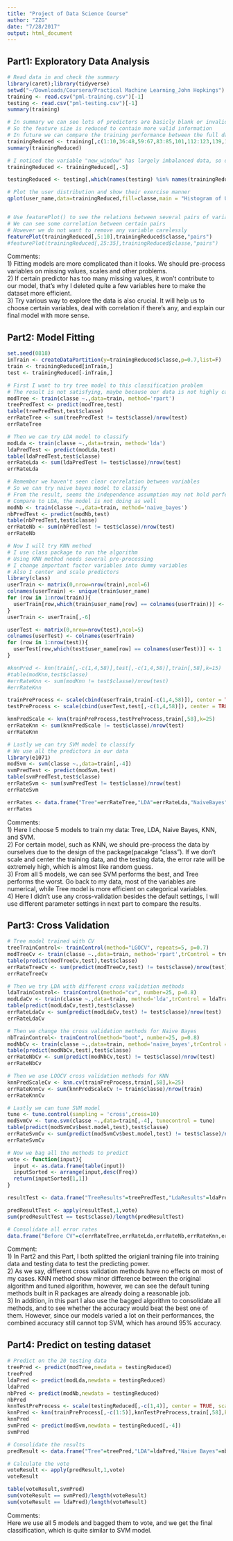 ```yaml
---
title: "Project of Data Science Course"
author: "ZZG"
date: "7/28/2017"
output: html_document
---
```


## Part1: Exploratory Data Analysis
```r
# Read data in and check the summary
library(caret);library(tidyverse)
setwd("~/Downloads/Coursera/Practical Machine Learning_John Hopkings")
training <- read.csv("pml-training.csv")[-1]
testing <- read.csv("pml-testing.csv")[-1]
summary(training)

# In summary we can see lots of predictors are basicly blank or invalid
# So the feature size is reduced to contain more valid information
# In future we can compare the training performance between the full data and reduced data
trainingReduced <- training[,c(1:10,36:48,59:67,83:85,101,112:123,139,150:159)]
summary(trainingReduced)

# I noticed the variable "new_window" has largely imbalanced data, so delete
trainingReduced <- trainingReduced[,-5]

testingReduced <- testing[,which(names(testing) %in% names(trainingReduced))]

# Plot the user distribution and show their exercise manner
qplot(user_name,data=trainingReduced,fill=classe,main = "Histogram of Users by Classes")


# Use featurePlot() to see the relations between several pairs of variables
# We can see some correlation between certain pairs
# However we do not want to remove any variable carelessly
featurePlot(trainingReduced[,5:10],trainingReduced$classe,"pairs")
#featurePlot(trainingReduced[,25:35],trainingReduced$classe,"pairs")
```
  
Comments:  
1) Fitting models are more complicated than it looks. We should pre-process variables on missing values, scales and other problems.  
2) If certain predictor has too many missing values, it won't contribute to our model, that's why I deleted quite a few variables here to make the dataset more efficient.  
3) Try various way to explore the data is also crucial. It will help us to choose certain variables, deal with correlation if there's any, and explain our final model with more sense.  



## Part2: Model Fitting
```r
set.seed(0818)
inTrain <- createDataPartition(y=trainingReduced$classe,p=0.7,list=F)
train <- trainingReduced[inTrain,]
test <- trainingReduced[-inTrain,]

# First I want to try tree model to this classification problem
# The result is not satisfying, maybe because our data is not highly categorical
modTree <- train(classe ~.,data=train, method='rpart')
treePredTest <- predict(modTree,test)
table(treePredTest,test$classe)
errRateTree <- sum(treePredTest != test$classe)/nrow(test)
errRateTree

# Then we can try LDA model to classify
modLda <- train(classe ~.,data=train, method='lda')
ldaPredTest <- predict(modLda,test)
table(ldaPredTest,test$classe)
errRateLda <- sum(ldaPredTest != test$classe)/nrow(test)
errRateLda

# Remember we haven't seen clear correlation between variables
# So we can try naive bayes model to classify
# From the result, seems the independence assumption may not hold perfectly
# Compare to LDA, the model is not doing as well
modNb <- train(classe ~.,data=train, method='naive_bayes')
nbPredTest <- predict(modNb,test)
table(nbPredTest,test$classe)
errRateNb <- sum(nbPredTest != test$classe)/nrow(test)
errRateNb

# Now I will try KNN method
# I use class package to run the algorithm
# Using KNN method needs several pre-processing
# I change important factor variables into dummy variables
# Also I center and scale predictors
library(class)
userTrain <- matrix(0,nrow=nrow(train),ncol=6)
colnames(userTrain) <- unique(train$user_name)
for (row in 1:nrow(train)){
  userTrain[row,which(train$user_name[row] == colnames(userTrain))] <- 1
}
userTrain <- userTrain[,-6]

userTest <- matrix(0,nrow=nrow(test),ncol=5)
colnames(userTest) <- colnames(userTrain)
for (row in 1:nrow(test)){
  userTest[row,which(test$user_name[row] == colnames(userTest))] <- 1
}

#knnPred <- knn(train[,-c(1,4,58)],test[,-c(1,4,58)],train[,58],k=15)
#table(modKnn,test$classe)
#errRateKnn <- sum(modKnn != test$classe)/nrow(test)
#errRateKnn

trainPreProcess <- scale(cbind(userTrain,train[-c(1,4,58)]), center = TRUE, scale = TRUE)
testPreProcess <- scale(cbind(userTest,test[,-c(1,4,58)]), center = TRUE, scale = TRUE)

knnPredScale <- knn(trainPreProcess,testPreProcess,train[,58],k=25)
errRateKnn <- sum(knnPredScale != test$classe)/nrow(test)
errRateKnn

# Lastly we can try SVM model to classify
# We use all the predictors in our data
library(e1071)
modSvm <- svm(classe ~.,data=train[,-4])
svmPredTest <- predict(modSvm,test)
table(svmPredTest,test$classe)
errRateSvm <- sum(svmPredTest != test$classe)/nrow(test)
errRateSvm

errRates <- data.frame("Tree"=errRateTree,"LDA"=errRateLda,"NaiveBayes"=errRateNb,"KNN"=errRateKnn,"SVM"=errRateSvm)
errRates
```
  
Comments:  
1) Here I choose 5 models to train my data: Tree, LDA, Naive Bayes, KNN, and SVM.  
2) For certain model, such as KNN, we should pre-process the data by ourselves due to the design of the package(pacakge "class"). If we don't scale and center the training data, and the testing data, the error rate will be extremely high, which is almost like random guess.  
3) From all 5 models, we can see SVM performs the best, and Tree performs the worst. Go back to my data, most of the variables are numerical, while Tree model is more efficient on categorical variables.  
4) Here I didn't use any cross-validation besides the default settings, I will use different parameter settings in next part to compare the results.  


## Part3: Cross Validation
```r
# Tree model trained with CV
treeTrainControl<- trainControl(method="LGOCV", repeats=5, p=0.7)
modTreeCv <- train(classe ~.,data=train, method='rpart',trControl = treeTrainControl)
table(predict(modTreeCv,test),test$classe)
errRateTreeCv <- sum(predict(modTreeCv,test) != test$classe)/nrow(test)
errRateTreeCv

# Then we try LDA with different cross validation methods
ldaTrainControl<- trainControl(method="cv", number=25, p=0.8)
modLdaCv <- train(classe ~.,data=train, method='lda',trControl = ldaTrainControl)
table(predict(modLdaCv,test),test$classe)
errRateLdaCv <- sum(predict(modLdaCv,test) != test$classe)/nrow(test)
errRateLdaCv

# Then we change the cross validation methods for Naive Bayes
nbTrainControl<- trainControl(method="boot", number=25, p=0.8)
modNbCv <- train(classe ~.,data=train, method='naive_bayes',trControl = nbTrainControl)
table(predict(modNbCv,test),test$classe)
errRateNbCv <- sum(predict(modNbCv,test) != test$classe)/nrow(test)
errRateNbCv

# Then we use LOOCV cross validation methods for KNN 
knnPredScaleCv <- knn.cv(trainPreProcess,train[,58],k=25)
errRateKnnCv <- sum(knnPredScaleCv != train$classe)/nrow(train)
errRateKnnCv

# Lastly we can tune SVM model
tune <- tune.control(sampling = 'cross',cross=10)
modSvmCv <- tune.svm(classe ~.,data=train[,-4], tunecontrol = tune)
table(predict(modSvmCv$best.model,test),test$classe)
errRateSvmCv <- sum(predict(modSvmCv$best.model,test) != test$classe)/nrow(test)
errRateSvmCv

# Now we bag all the methods to predict
vote <- function(input){
  input <- as.data.frame(table(input))
  inputSorted <- arrange(input,desc(Freq))
  return(inputSorted[1,1])
}

resultTest <- data.frame("TreeResults"=treePredTest,"LdaResults"=ldaPredTest,"NaiveBayesResults"=nbPredTest,"KnnResults"=knnPredScale,"SvmResults"=svmPredTest)

predResultTest <- apply(resultTest,1,vote)
sum(predResultTest == test$classe)/length(predResultTest)

# Consolidate all error rates
data.frame("Before CV"=c(errRateTree,errRateLda,errRateNb,errRateKnn,errRateSvm),"After CV"=c(errRateTreeCv,errRateLdaCv,errRateNbCv,errRateKnnCv,errRateSvmCv))
```
  
Comment:    
1) In Part2 and this Part, I both splitted the origianl training file into training data and testing data to test the predicting power.    
2) As we say, different cross validation methods have no effects on most of my cases. KNN method show minor difference between the original algorithm and tuned algorithm, however, we can see the default tuning methods built in R packages are already doing a reasonable job.  
3) In addition, in this part I also use the bagged algorithm to consolidate all methods, and to see whether the accuracy would beat the best one of them. However, since our models varied a lot on their performances, the combined accuracy still cannot top SVM, which has around 95% accuracy.   


## Part4: Predict on testing dataset
```r
# Predict on the 20 testing data
treePred <- predict(modTree,newdata = testingReduced)
treePred
ldaPred <- predict(modLda,newdata = testingReduced)
ldaPred
nbPred <- predict(modNb,newdata = testingReduced)
nbPred
knnTestPreProcess <- scale(testingReduced[,-c(1,4)], center = TRUE, scale = TRUE)
knnPred <- knn(trainPreProcess[,-c(1:5)],knnTestPreProcess,train[,58],k=25)
knnPred
svmPred <- predict(modSvm,newdata = testingReduced[,-4])
svmPred

# Consolidate the results
predResult <- data.frame("Tree"=treePred,"LDA"=ldaPred,"Naive Bayes"=nbPred,"KNN"=knnPred,"SVM"=svmPred)

# Calculate the vote
voteResult <- apply(predResult,1,vote)
voteResult

table(voteResult,svmPred)
sum(voteResult == svmPred)/length(voteResult)
sum(voteResult == ldaPred)/length(voteResult)
```
    
Comments:  
Here we use all 5 models and bagged them to vote, and we get the final classification, which is quite similar to SVM model.






